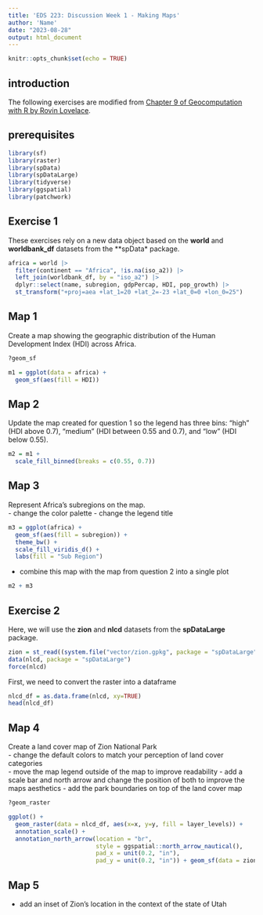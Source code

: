 ```yaml
---
title: 'EDS 223: Discussion Week 1 - Making Maps'
author: 'Name'
date: "2023-08-28"
output: html_document
---
```


```r
knitr::opts_chunk$set(echo = TRUE)
```

## introduction

The following exercises are modified from [Chapter 9 of Geocomputation with R by Rovin Lovelace](https://geocompr.robinlovelace.net/adv-map.html).

## prerequisites

```r
library(sf)
library(raster)
library(spData)
library(spDataLarge)
library(tidyverse)
library(ggspatial)
library(patchwork)
```

## Exercise 1

These exercises rely on a new data object based on the **world** and **worldbank_df** datasets from the **spData* package.

```r
africa = world |> 
  filter(continent == "Africa", !is.na(iso_a2)) |> 
  left_join(worldbank_df, by = "iso_a2") |> 
  dplyr::select(name, subregion, gdpPercap, HDI, pop_growth) |> 
  st_transform("+proj=aea +lat_1=20 +lat_2=-23 +lat_0=0 +lon_0=25")
```

## Map 1

Create a map showing the geographic distribution of the Human Development Index (HDI) across Africa.  

```r
?geom_sf

m1 = ggplot(data = africa) +
  geom_sf(aes(fill = HDI))
```

## Map 2

Update the map created for question 1 so the legend has three bins: "high" (HDI above 0.7), "medium" (HDI between 0.55 and 0.7), and "low" (HDI below 0.55).   

```r
m2 = m1 + 
  scale_fill_binned(breaks = c(0.55, 0.7))
```

## Map 3

Represent Africa's subregions on the map.  
-   change the color palette 
-   change the legend title 

```r
m3 = ggplot(africa) +
  geom_sf(aes(fill = subregion)) +
  theme_bw() +
  scale_fill_viridis_d() +
  labs(fill = "Sub Region")
```

-   combine this map with the map from question 2 into a single plot   

```r
m2 + m3
```


## Exercise 2

Here, we will use the **zion** and **nlcd** datasets from the **spDataLarge** package.

```r
zion = st_read((system.file("vector/zion.gpkg", package = "spDataLarge")))
data(nlcd, package = "spDataLarge")
force(nlcd)
```

First, we need to convert the raster into a dataframe

```r
nlcd_df = as.data.frame(nlcd, xy=TRUE)
head(nlcd_df)
```

## Map 4

Create a land cover map of Zion National Park    
-   change the default colors to match your perception of land cover categories   
-   move the map legend outside of the map to improve readability 
-   add a scale bar and north arrow and change the position of both to improve the maps aesthetics 
-   add the park boundaries on top of the land cover map    

```r
?geom_raster

ggplot() +
  geom_raster(data = nlcd_df, aes(x=x, y=y, fill = layer_levels)) + 
  annotation_scale() +
  annotation_north_arrow(location = "br", 
                         style = ggspatial::north_arrow_nautical(),
                         pad_x = unit(0.2, "in"), 
                         pad_y = unit(0.2, "in")) + geom_sf(data = zion, aes(fill = NA), alpha = 0.2, linewidth = 1, color = "black")
```

## Map 5

-   add an inset of Zion's location in the context of the state of Utah  

```r

```

```r

```

```r

```
